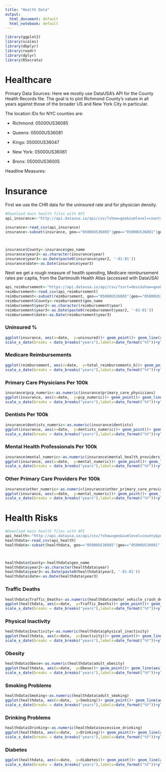 ```yaml
---
title: "Health Data"
output:
  html_document: default
  html_notebook: default
---
```



```r
library(ggplot2)
library(scales)
library(dbplyr)
library(readr)
library(dplyr)
library(RSocrata)
```


# Healthcare


Primary Data Sources: Here we mostly use DataUSA's API for the County Health Records file. The goal is to plot Richmond County's values in all years against those of the broader US and New York City in particular.



The location IDs for NYC counties are:

* Richmond:  05000US36085

* Queens: 05000US36081

* Kings: 05000US36047

* New York: 05000US36061

* Bronx: 05000US36005


Headline Measures:

   
# Insurance


First we use the CHR data for the uninsured rate and for physician density.

```r

#Download main health files with API
api_insurance<-"http://api.datausa.io/api/csv/?show=geo&sumlevel=county&year=all&required=uninsured,primary_care_physicians,mental_health_providers,dentists,other_primary_care_providers"

insurance<-read_csv(api_insurance)
insurance<-subset(insurance, geo=="05000US36085"|geo=="05000US36081"|geo=="05000US36047"|geo=="05000US36061"|geo=="05000US36005")



insurance$County<-insurance$geo_name
insurance$year2<-as.character(insurance$year)
insurance$year3<-as.Date(paste0(insurance$year2, '-01-01'))
insurance$date<-as.Date(insurance$year3)

```

Next we get a rough measure of health spending, Medicare reimbursement rates per capita, from the Dartmouth Health Atlas (accessed with DataUSA)

```r
api_reimbursement<-"https://api.datausa.io/api/csv/?sort=desc&show=geo&required=total_reimbursements_b&sumlevel=county&year=all&where=geo%3A%5E05000US36"
reimbursement<-read_csv(api_reimbursement)
reimbursement<-subset(reimbursement, geo=="05000US36085"|geo=="05000US36081"|geo=="05000US36047"|geo=="05000US36061"|geo=="05000US36005")
reimbursement$County<-reimbursement$geo_name
reimbursement$year2<-as.character(reimbursement$year)
reimbursement$year3<-as.Date(paste0(reimbursement$year2, '-01-01'))
reimbursement$date<-as.Date(reimbursement$year3)
```


### Uninsured %

```r

ggplot(insurance, aes(x=date,  y=uninsured))+ geom_point()+ geom_line(aes(color = County), size = 1)+
scale_x_date(breaks = date_breaks("years"),labels=date_format("%Y"))+ylab("Uninsured")

```

  
### Medicare Reimbursements

```r
ggplot(reimbursement, aes(x=date,  y=total_reimbursements_b))+ geom_point()+ geom_line(aes(color = County), size = 1)+
scale_x_date(breaks = date_breaks("years"),labels=date_format("%Y"))+ylab("Average Medicare Reimbursement")
```



### Primary Care Physicians Per 100k

```r
insurance$pcp_numeric<-as.numeric(insurance$primary_care_physicians)
ggplot(insurance, aes(x=date,  y=pcp_numeric))+ geom_point()+ geom_line(aes(color = County), size = 1)+
scale_x_date(breaks = date_breaks("years"),labels=date_format("%Y"))+ylab("Primary Care Physicians")

```


### Dentists Per 100k

```r
insurance$dentists_numeric<-as.numeric(insurance$dentists)
ggplot(insurance, aes(x=date,  y=dentists_numeric))+ geom_point()+ geom_line(aes(color = County), size = 1)+
scale_x_date(breaks = date_breaks("years"),labels=date_format("%Y"))+ylab("Dentists per 100k")

```

### Mental Health Professionals Per 100k

```r
insurance$mental_numeric<-as.numeric(insurance$mental_health_providers)
ggplot(insurance, aes(x=date,  y=mental_numeric))+ geom_point()+ geom_line(aes(color = County), size = 1)+
scale_x_date(breaks = date_breaks("years"),labels=date_format("%Y"))+ylab("Mental Health Professionals per 100k")

```


### Other Primary Care Providers Per 100k

```r
insurance$other_numeric<-as.numeric(insurance$other_primary_care_providers)
ggplot(insurance, aes(x=date,  y=mental_numeric))+ geom_point()+ geom_line(aes(color = County), size = 1)+
scale_x_date(breaks = date_breaks("years"),labels=date_format("%Y"))+ylab("Other PCP per 100k")

```

  
#  Health Risks

```r

#Download main health files with API
api_health<-"http://api.datausa.io/api/csv/?show=geo&sumlevel=county&year=all&required=adult_obesity,adult_smoking,motor_vehicle_crash_deaths,physical_inactivity,excessive_drinking,diabetes"
healthdata<-read_csv(api_health)
healthdata<-subset(healthdata, geo=="05000US36085"|geo=="05000US36081"|geo=="05000US36047"|geo=="05000US36061"|geo=="05000US36005")



healthdata$County<-healthdata$geo_name
healthdata$year2<-as.character(healthdata$year)
healthdata$year3<-as.Date(paste0(healthdata$year2, '-01-01'))
healthdata$date<-as.Date(healthdata$year3)

```

### Traffic Deaths
    
    
```r

healthdata$Traffic_Deaths<-as.numeric(healthdata$motor_vehicle_crash_deaths)
ggplot(healthdata, aes(x=date,  y=Traffic_Deaths))+ geom_point()+ geom_line(aes(color = County), size = 1)+
scale_x_date(breaks = date_breaks("years"),labels=date_format("%Y"))+ylab("Traffic Deaths per 100k") 
```


  
### Physical Inactivity
    
```r

healthdata$Inactivity<-as.numeric(healthdata$physical_inactivity)
ggplot(healthdata, aes(x=date,  y=Inactivity))+ geom_point()+ geom_line(aes(color = County), size = 1)+
scale_x_date(breaks = date_breaks("years"),labels=date_format("%Y"))+ylab("Percent Adults Inactive") 

```
  
### Obesity
    
```r

healthdata$Obese<-as.numeric(healthdata$adult_obesity)
ggplot(healthdata, aes(x=date,  y=Obese))+ geom_point()+ geom_line(aes(color = County), size = 1)+
scale_x_date(breaks = date_breaks("years"),labels=date_format("%Y"))+ylab("Percent Adults Obese") 

```
  
### Smoking Problems
    
```r

healthdata$Smoking<-as.numeric(healthdata$adult_smoking)
ggplot(healthdata, aes(x=date,  y=Smoking))+ geom_point()+ geom_line(aes(color = County), size = 1)+
scale_x_date(breaks = date_breaks("years"),labels=date_format("%Y"))+ylab("Percent Adults who Smoke") 

```
  
### Drinking Problems

    
```r

healthdata$Drinking<-as.numeric(healthdata$excessive_drinking)
ggplot(healthdata, aes(x=date,  y=Drinking))+ geom_point()+ geom_line(aes(color = County), size = 1)+
scale_x_date(breaks = date_breaks("years"),labels=date_format("%Y"))+ylab("Percent Adults who Drink to Excess") 

```

### Diabetes
```r


ggplot(healthdata, aes(x=date,  y=diabetes))+ geom_point()+ geom_line(aes(color = County), size = 1)+
scale_x_date(breaks = date_breaks("years"),labels=date_format("%Y"))+ylab("Percent with Diabetes") 

```